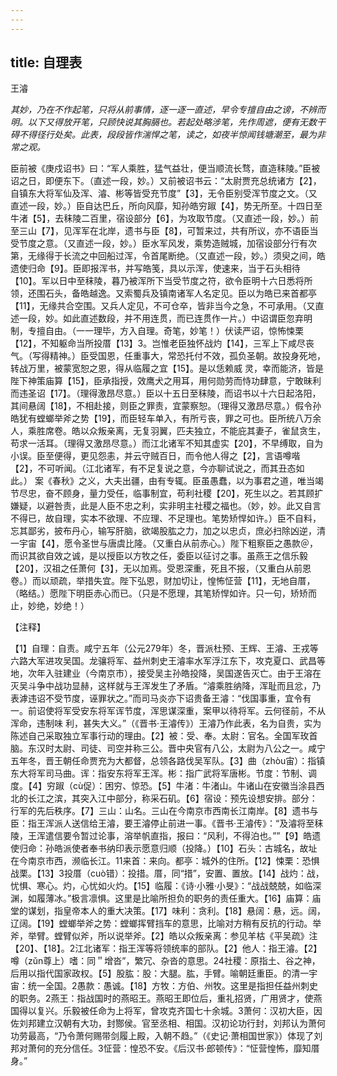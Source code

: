 ```yaml
---
---
---
```

title: 自理表
---



王濬

*其妙，乃在不作起笔，只将从前事情，逐一逐一直述，早令专擅自由之谤，不辨而明。以下又得放开笔，只顾快说其胸膈也。若起处略涉笔，先作周遮，便有无数干碍不得径行处矣。此表，段段皆作湍悍之笔，读之，如夜半惊闻钱塘潮至，最为非常之观。*

臣前被《庚戍诏书》曰：“军人乘胜，猛气益壮，便当顺流长骛，直造秣陵。”臣被诏之日，即便东下。（直述一段，妙。）又前被诏书云：“太尉贾充总统诸方【2】，自镇东大将军仙及浑、濬、彬等皆受充节度”【3】，无令臣别受浑节度之文。（又直述一段，妙。）臣自达巴丘，所向风靡，知孙皓穷踧【4】，势无所至。十四日至牛渚【5】，去秣陵二百里，宿设部分【6】，为攻取节度。（又直述一段，妙。）前至三山【7】，见浑军在北岸，遗书与臣【8】，可暂来过，共有所议，亦不语臣当受节度之意。（又直述一段，妙。）臣水军风发，乘势造贼城，加宿设部分行有次第，无缘得于长流之中回船过浑，令首尾断绝。（又直述一段，妙。）须臾之间，皓遗使归命【9】。臣即报浑书，并写皓笺，具以示浑，使速来，当于石头相待【10】。军以日中至秣陵，暮乃被浑所下当受节度之符，欲令臣明十六日悉将所领，还围石头，备皓越逸。又索蜀兵及镇南诸军人名定见。臣以为皓已来首都亭【11】，无缘共合空围。又兵人定见，不可仓卒，皆非当今之急，不可承用。（又直述一段，妙。如此直述数段，并不用连贯，而已连贯作一片。）中诏谓臣忽弃明制，专擅自由。（一一理毕，方入自理。奇笔，妙笔！）伏读严诏，惊怖悚栗【12】，不知躯命当所投厝【13】3。岂惟老臣独怀战灼【14】，三军上下咸尽丧气。（写得精神。）臣受国恩，任重事大，常恐托付不效，孤负圣朝。故投身死地，转战万里，被蒙宽恕之恩，得从临履之宜【15】。是以恁赖威
灵，幸而能济，皆是陛下神策庙算【15】，臣承指授，效鹰犬之用耳，用何勋劳而恃功肆意，宁敢昧利而违圣诏【17】。（理得激昂尽意。）臣以十五日至秣陵，而诏书以十六日起洛阳，其间悬阔【18】，不相赴接，则臣之罪责，宜蒙察恕。（理得又激昂尽意。）假令孙皓犹有螳螂举斧之势【19】，而臣轻车单入，有所亏丧，罪之可也。臣所统八万余人，乘胜席卷。皓以众叛亲离，无复羽翼，匹夫独立，不能庇其妻子，雀鼠贪生，苟求一活耳。（理得又激昂尽意。）而江北诸军不知其虚实【20】，不早缚取，自为小误。臣至便得，更见怨恚，并云守贼百日，而令他人得之【2】，言语噂喈【2】，不可听闻。（江北诸军，有不足复说之意，今亦聊试说之，而其丑态如此。）
案《春秋》之义，大夫出疆，由有专辄。臣虽愚蠢，以为事君之道，唯当竭节尽忠，奋不顾身，量力受任，临事制宜，苟利社稷【20】，死生以之。若其顾扩嫌疑，以避咎责，此是人臣不忠之利，实非明主社稷之福也。（妙，妙。此又自言不得已，故自理，实本不欲理、不应理、不足理也。笔势矫悍如许。）臣不自料，忘其鄙劣，披布丹心，输写肝脑，欲竭股肱之力，加之以忠贞，庶必扫除凶逆，清一宇宙【4】，愿令圣世与唐虞比隆。（又重白从前赤心。）陛下粗察臣之愚款＠，而识其欲自效之诚，是以授臣以方牧之任，委臣以征讨之事。虽燕王之信乐毅【20】，汉祖之任萧何【3】，无以加焉。受恩深重，死且不报，（又重白从前恩卷。）而以顽疏，举措失宜。陛下弘恩，财加切让，惶怖怔营【11】，无地自厝，（略结。）愿陛下明臣赤心而已。（只是不愿理，其笔矫悍如许。只一句，矫矫而止，妙绝，妙绝！）

【注释】

【1】自理：自责。咸宁五年（公元279年）冬，晋派杜预、王辉、王濬、王戎等六路大军进攻吴国。龙骧将军、益州刺史王濬率水军浮江东下，攻克夏口、武昌等地，次年入驻建业（今南京市），接受吴主孙皓投降，吴国遂告灭亡。由于王溶在灭吴斗争中战功显赫，这样就与王浑发生了矛盾。“濬乘胜纳降，浑耻而且忿，乃表滹违诏不受节度，诬罪状之。”而司马炎亦下诏贵备王濬：“伐国事重，宜令有一。前诏使将军受安东将军诨节度，浑思谋深重，案甲以待将军。云何径前，不从浑命，违制味
利，甚失大义。”（《晋书·王濬传》）王濬乃作此表，名为自贵，实为陈述自己采取独立军事行动的理由。【2】被：受、奉。太尉：官名。全国军玫首脑。东汉时太尉、司徒、司空并称三公。晋中央官有八公，太尉为八公之一。咸宁五年冬，晋王朝任命贾充为大都督，总领各路伐吴军队。【3】曲（zhòu宙）：指镇东大将军司马曲。诨：指安东将军王浑。彬：指广武将军唐彬。节度：节制、调度。【4】穷踧（cù促）：困穷、惊恐。【5】牛渚：牛渚山。牛诸山在安徽当涂县西北的长江之滨，其突入江中部分，称采石矶。【6】宿设：预先设想安排。部分：行军的先后秩序。【7】三山：山名。三山在今南京市西南长江南岸。【8】遗书与臣：指王浑派人送信给王濬，要王濬停止前进一事。《晋书·王濬传》：“及濬将至秣陵，王浑遣信要令暂过论事，溶举帆直指，报曰：“风利，不得泊也。””【9】皓遗使归命：孙皓派使者奉书纳印表示愿意归顺（投降。）【10】石头：古城名，故址在今南京市西，濒临长江。11来首：来向。都亭：城外的住所。【12】悚栗：恐惧战栗。【13】3投厝（cuò错）：投措。厝，同“措”，安置、置放。【14】战灼：战，忧惧、寒心。灼，心忧如火灼。【15】临履：《诗·小雅·小旻》：“战战兢兢，如临深渊，如履薄冰。”极言凛惧。这里是比喻所担负的职务的责任重大。【16】庙算：庙堂的谋划，指皇帝本人的重大决策。【17】味利：贪利。【18】悬阔：悬，远。阔，辽阔。【19】螳螂举斧之势：螳螂挥臂挡车的意思，比喻对方稍有反抗的行动。举斧，举臂。螳臂似斧，所以说举斧。【2】皓以众叛亲离：参见羊枯《平吴疏》注【20】、【18】。2江北诸军：指王浑等将领统率的部队。【2】他人：指王濬。【2】噂（zǔn尊上）嗜：同＂增沓”，繁冗、杂沓的意思。24社稷：原指土、谷之神，后用以指代国家政权。【5】股肱：股：大腿。肱，手臂。喻朝廷重臣。的清一宇宙：统一全国。2愚款：愚诚。【18】方牧：方伯、州牧。这里是指担任益州刺史的职务。2燕王：指战国时的燕昭王。燕昭王即位后，重礼招贤，广用贤才，使燕国得以复兴。乐毅被任命为上将军，曾攻克齐国七十余城。3萧何：汉初大臣，因佐刘邦建立汉朝有大功，封酂侯。官至丞相、相国。汉初论功行封，刘邦认为萧何功劳最高，“乃令萧何赐带剑履上殿，入朝不趋。”（《史记·萧相国世家》）体现了刘邦对萧何的充分信任。3怔营：惶恐不安。《后汉书·郎顿传》：“怔营惶怖，靡知厝身。”